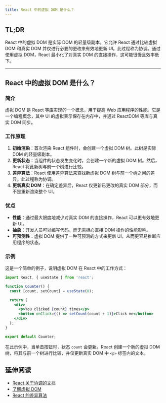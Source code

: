 ```yaml
---
title: React 中的虚拟 DOM 是什么？
---
```


## TL;DR

React 中的虚拟 DOM 是实际 DOM 的轻量级副本。它允许 React 通过比较虚拟 DOM 和真实 DOM 并仅进行必要的更改来有效地更新 UI。此过程称为协调。通过使用虚拟 DOM，React 最小化了对真实 DOM 的直接操作，这可能很慢且效率低下。

***

## React 中的虚拟 DOM 是什么？

### 简介

虚拟 DOM 是 React 等库实现的一个概念，用于提高 Web 应用程序的性能。它是一个编程概念，其中 UI 的虚拟表示保存在内存中，并通过 ReactDOM 等库与真实 DOM 同步。

### 工作原理

1. **初始渲染**：首次渲染 React 组件时，会创建一个虚拟 DOM 树。此树是实际 DOM 的轻量级副本。
2. **更新状态**：当组件的状态发生变化时，会创建一个新的虚拟 DOM 树。然后，React 将此新树与前一个树进行比较。
3. **差异算法**：React 使用差异算法来查找新虚拟 DOM 树与前一个树之间的差异。此过程称为协调。
4. **更新真实 DOM**：在确定差异后，React 仅更新已更改的真实 DOM 部分，而不是重新渲染整个 UI。

### 优点

* **性能**：通过最大限度地减少对真实 DOM 的直接操作，React 可以更有效地更新 UI。
* **抽象**：开发人员可以编写代码，而无需担心直接 DOM 操作的性能影响。
* **可预测性**：虚拟 DOM 提供了一种可预测的方式来更新 UI，从而更容易推断应用程序的状态。

### 示例

这是一个简单的例子，说明虚拟 DOM 在 React 中的工作方式：

```jsx
import React, { useState } from 'react';

function Counter() {
  const [count, setCount] = useState(0);

  return (
    <div>
      <p>You clicked {count} times</p>
      <button onClick={() => setCount(count + 1)}>Click me</button>
    </div>
  );
}

export default Counter;
```

在此示例中，当单击按钮时，状态 `count` 会更新。React 创建一个新的虚拟 DOM 树，将其与前一个树进行比较，并仅更新真实 DOM 中 `<p>` 标签内的文本。

## 延伸阅读

* [React 关于协调的文档](https://reactjs.org/docs/reconciliation.html)
* [了解虚拟 DOM](https://medium.com/@deathmood/how-to-write-your-own-virtual-dom-ee74acc13060)
* [React 的差异算法](https://reactjs.org/docs/faq-internals.html#how-does-reacts-diffing-algorithm-work)
